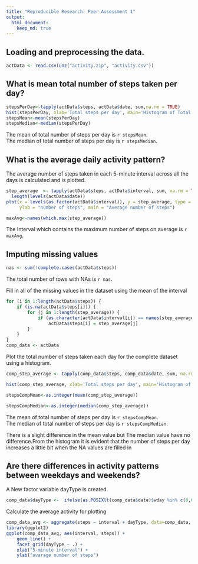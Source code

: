 ```yaml
---
title: "Reproducible Research: Peer Assessment 1"
output: 
  html_document:
    keep_md: true
---
```



## Loading and preprocessing the data.

```r
actData <- read.csv(unz("activity.zip", "activity.csv"))

```

## What is mean total number of steps taken per day?
```r
stepsPerDay<-tapply(actData$steps, actData$date, sum,na.rm = TRUE)
hist(stepsPerDay, xlab='Total steps per day', main='Histogram of Total Number of Steps each day')
stepsMean<-mean(stepsPerDay)
stepsMedian<-median(stepsPerDay)

```
The mean of total number of steps per day is `r stepsMean`.  
The median of total number of steps per day is `r stepsMedian`.

## What is the average daily activity pattern?
The average number of steps taken in each 5-minute interval across all the days is calculated and is plotted.

```r
step_average  <- tapply(actData$steps, actData$interval, sum, na.rm = TRUE, simplify = TRUE)/
  length(levels(actData$date))
plot(x = levels(as.factor(actData$interval)), y = step_average, type = "l", xlab = "time",
     ylab = "number of steps", main = "Average number of steps")

maxAvg<-names(which.max(step_average))
```
The Interval which contains the maximum number of steps on average is `r maxAvg`.


## Imputing missing values
```r
nas <- sum(!complete.cases(actData$steps))

```
The total number of rows with NAs is `r nas`.

Fill in all of the missing values in the dataset using the mean of the interval

```r
for (i in 1:length(actData$steps)) {
    if (is.na(actData$steps[i])) {
        for (j in 1:length(step_average)) {
            if (as.character(actData$interval[i]) == names(step_average[j])) 
                actData$steps[i] = step_average[j]
        }
    }
}
comp_data <- actData

```
Plot the total number of steps taken each day for the complete dataset using a histogram.

```r
comp_step_average <- tapply(comp_data$steps, comp_data$date, sum, na.rm = TRUE, simplify = TRUE)

hist(comp_step_average, xlab='Total steps per day', main='Histogram of Total Number of Steps each day')

stepsCompMean<-as.integer(mean(comp_step_average))

stepsCompMedian<-as.integer(median(comp_step_average))

```
The mean of total number of steps per day is `r stepsCompMean`.  
The median of total number of steps per day is `r stepsCompMedian`.

There is a slight difference in the mean value but The median value have no difference.From the histogram it is evident that the number of steps per day increases a little bit when the NA values are filled in 

## Are there differences in activity patterns between weekdays and weekends?
A New factor variable dayType is created.
```r
comp_data$dayType <-  ifelse(as.POSIXlt(comp_data$date)$wday %in% c(0,6), 'weekend', 'weekday')

```
Calculate the average activity for plotting
```r
comp_data_avg <- aggregate(steps ~ interval + dayType, data=comp_data, mean)
library(ggplot2)
ggplot(comp_data_avg, aes(interval, steps)) + 
    geom_line() + 
    facet_grid(dayType ~ .) +
    xlab("5-minute interval") + 
    ylab("avarage number of steps")
```
